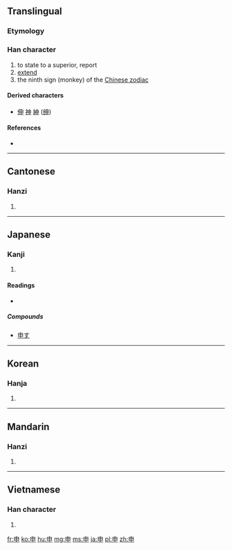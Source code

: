 {{also|甲}}
==Translingual==

===Etymology===
{{Han etyl}}

===Han character===
{{Han char|rn=102|rad=田|as=00|sn=5|four=5000<sub>6</sub>|canj=中田中 (LWL)}}

# to state to a superior, report
# [[extend]]
# the ninth sign (monkey) of the [[Wikipedia:Chinese zodiac|Chinese zodiac]]

====Derived characters====
* [[伸]] [[神]] [[紳]] ([[绅]])

====References====
* {{Han ref|kx=0758.040|dkj=21726|dj=1168.010|hdz=42526.010|uh=7533|ud=30003|bh=A5D3|bd=42451}}

----

==Cantonese==

===Hanzi===
{{yue-hanzi|jyut=|y=san1}}

# {{defn|Cantonese|sort=田00}}

----

==Japanese==

===Kanji===
{{ja-kanji|grade=3|rs=田00}}

# {{defn|Japanese|sort=田00}}

====Readings====
* {{ja-readings|on=[[しん]] (shin)|kun=[[もうす]] (mousu), [[のびる]] (nobiru), [[さる]] (saru)|nanori=}}

=====Compounds=====
* [[申す]]

----

==Korean==

===Hanja===
{{ko-hanja|hangeul=신|eumhun=|rv=sin|mr=sin|y=sin}}

# {{defn|Korean|sort=田00}}

----

==Mandarin==

===Hanzi===
{{cmn-hanzi|pin=[[shēn]] ([[shen1]])|wg=shen<sup>1</sup>}}

# {{defn|Mandarin|sort=田00}}

----

==Vietnamese==

===Han character===
{{vi-hantu|[[thân]]|rs=田00}}

# {{defn|Vietnamese|sort=田00}}

[[fr:申]]
[[ko:申]]
[[hu:申]]
[[mg:申]]
[[ms:申]]
[[ja:申]]
[[pl:申]]
[[zh:申]]